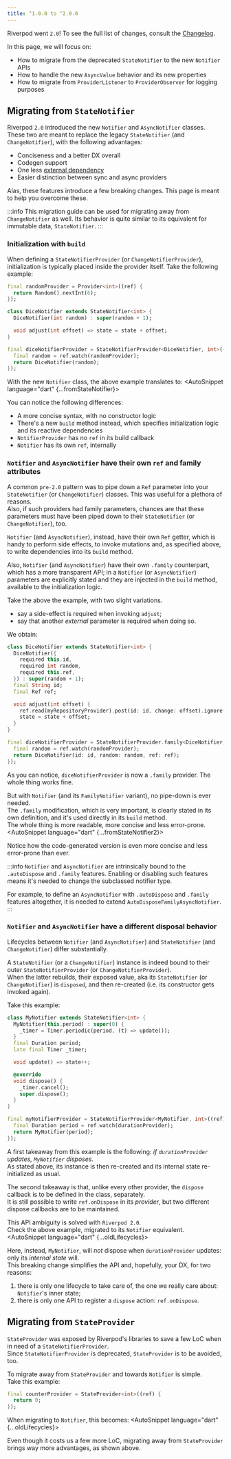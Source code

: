 ```yaml
---
title: ^1.0.0 to ^2.0.0
---
```



Riverpod went `2.0`! To see the full list of changes, consult the [Changelog].

In this page, we will focus on:
- How to migrate from the deprecated `StateNotifier` to the new `Notifier` APIs
- How to handle the new `AsyncValue` behavior and its new properties
- How to migrate from `ProviderListener` to `ProviderObserver` for logging purposes


## Migrating from `StateNotifier`

Riverpod `2.0` introduced the new `Notifier` and `AsyncNotifier` classes.  
These two are meant to replace the legacy `StateNotifier` (and `ChangeNotifier`), with the following advantages:
- Conciseness and a better DX overall
- Codegen support
- One less [external dependency]
- Easier distinction between sync and async providers

Alas, these features introduce a few breaking changes. This page is meant to help you overcome these.

:::info
This migration guide can be used for migrating away from `ChangeNotifier` as well.
Its behavior is quite similar to its equivalent for immutable data, `StateNotifier`.
:::

### Initialization with `build`

When defining a `StateNotifierProvider` (or `ChangeNotifierProvider`), initialization is
typically placed inside the provider itself. Take the following example:

```dart
final randomProvider = Provider<int>((ref) {
  return Random().nextInt(6);
});

class DiceNotifier extends StateNotifier<int> {
  DiceNotifier(int random) : super(random + 1);

  void adjust(int offset) => state = state + offset;
}

final diceNotifierProvider = StateNotifierProvider<DiceNotifier, int>((ref) {
  final random = ref.watch(randomProvider);
  return DiceNotifier(random);
});
```

With the new `Notifier` class, the above example translates to:
<AutoSnippet language="dart" {...fromStateNotifier}></AutoSnippet>

You can notice the following differences:
- A more concise syntax, with no constructor logic
- There's a new `build` method instead, which specifies initialization logic and its reactive dependencies
- `NotifierProvider` has no `ref` in its build callback
- `Notifier` has its own `ref`, internally

### `Notifier` and `AsyncNotifier` have their own `ref` and family attributes

A common `pre-2.0` pattern was to pipe down a `Ref` parameter into your `StateNotifier` (or `ChangeNotifier`) classes.
This was useful for a plethora of reasons.  
Also, if such providers had family parameters, chances are that these parameters must have been piped down
to their `StateNotifier` (or `ChangeNotifier`), too.

`Notifier` (and `AsyncNotifier`), instead, have their own `Ref` getter, which is handy to perform
side effects, to invoke mutations and, as specified above, to write dependencies into its `build` method.

Also, `Notifier` (and `AsyncNotifier`) have their own `.family` counterpart, which has a more
transparent API; in a `Notifier` (or `AsyncNotifier`) parameters are explicitly stated and they are
injected in the `build` method, available to the initialization logic.

Take the above the example, with two slight variations.
- say a side-effect is required when invoking `adjust`;
- say that another *external* parameter is required when doing so.

We obtain:
```dart
class DiceNotifier extends StateNotifier<int> {
  DiceNotifier({
    required this.id,
    required int random,
    required this.ref,
  }) : super(random + 1);
  final String id;
  final Ref ref;

  void adjust(int offset) {
    ref.read(myRepositoryProvider).post(id: id, change: offset).ignore();
    state = state + offset;
  }
}

final diceNotifierProvider = StateNotifierProvider.family<DiceNotifier, int, String>((ref, id) {
  final random = ref.watch(randomProvider);
  return DiceNotifier(id: id, random: random, ref: ref);
});
```

As you can notice, `diceNotifierProvider` is now a `.family` provider. The whole thing works fine.

But with `Notifier` (and its `FamilyNotifier` variant), no pipe-down is ever needed.  
The `.family` modification, which is very important, is clearly stated in its own definition,
and it's used directly in its `build` method.  
The whole thing is more readable, more concise and less error-prone.
<AutoSnippet language="dart" {...fromStateNotifier2}></AutoSnippet>

Notice how the code-generated version is even more concise and less error-prone than ever.

:::info
`Notifier` and `AsyncNotifier` are intrinsically bound to the `.autoDispose` and `.family` features.
Enabling or disabling such features means it's needed to change the subclassed notifier type.

For example, to define an `AsyncNotifier` with `.autoDispose` and `.family` features altogether,
it is needed to extend `AutoDisposeFamilyAsyncNotifier`.
:::

### `Notifier` and `AsyncNotifier` have a different disposal behavior
Lifecycles  between `Notifier` (and `AsyncNotifier`) and `StateNotifier` (and `ChangeNotifier`)
differ substantially.

A `StateNotifier` (or a `ChangeNotifier`) instance is indeed bound to their outer
`StateNotifierProvider` (or `ChangeNotifierProvider`).  
When the latter rebuilds, their exposed value, aka its `StateNotifier` (or `ChangeNotifier`)
is `disposed`, and then re-created (i.e. its constructor gets invoked again).

Take this example:
```dart
class MyNotifier extends StateNotifier<int> {
  MyNotifier(this.period) : super(0) {
    _timer = Timer.periodic(period, (t) => update());
  }
  final Duration period;
  late final Timer _timer;

  void update() => state++;

  @override
  void dispose() {
    _timer.cancel();
    super.dispose();
  }
}

final myNotifierProvider = StateNotifierProvider<MyNotifier, int>((ref) {
  final Duration period = ref.watch(durationProvider);
  return MyNotifier(period);
});
```

A first takeaway from this example is the following: *if `durationProvider` updates,
`MyNotifier` disposes*.  
As stated above, its instance is then re-created and its internal state re-initialized as usual.

The second takeaway is that, unlike every other provider, the `dispose` callback is to be defined
in the class, separately.  
It is still possible to write `ref.onDispose` in its *provider*,
but two different dispose callbacks are to be maintained.

This API ambiguity is solved with `Riverpod 2.0`.  
Check the above example, migrated to its `Notifier` equivalent.
<AutoSnippet language="dart" {...oldLifecycles}></AutoSnippet>

Here, instead, `MyNotifier`, will *not* dispose when `durationProvider` updates:
only its *internal state* will.  
This breaking change simplifies the API and, hopefully, your DX, for two reasons:
1. there is only one lifecycle to take care of, the one we really care about: `Notifier`'s inner state;
2. there is only one API to register a `dispose` action: `ref.onDispose`.

## Migrating from `StateProvider`

`StateProvider` was exposed by Riverpod's libraries to save a few LoC when in need of a `StateNotifierProvider`.  
Since `StateNotifierProvider` is deprecated, `StateProvider` is to be avoided, too.

To migrate away from `StateProvider` and towards `Notifier` is simple.  
Take this example:

```dart
final counterProvider = StateProvider<int>((ref) {
  return 0;
});
```

When migrating to `Notifier`, this becomes:
<AutoSnippet language="dart" {...oldLifecycles}></AutoSnippet>

Even though it costs us a few more LoC, migrating away from `StateProvider` brings way more advantages, as shown above.


[Changelog]: https://pub.dev/packages/flutter_riverpod/changelog#200
[external dependency]: https://github.com/rrousselGit/state_notifier